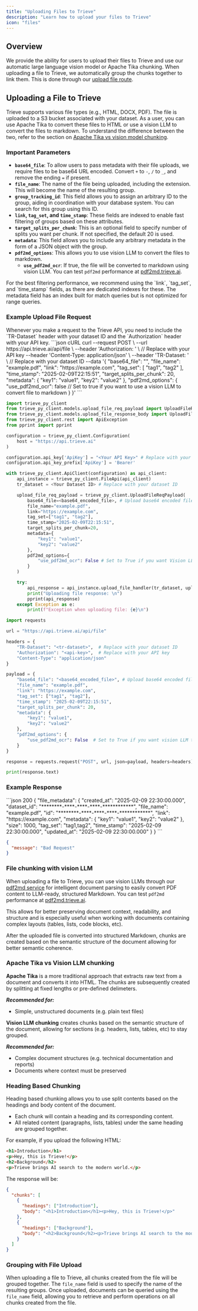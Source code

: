 ```yaml
---
title: "Uploading Files to Trieve"
description: "Learn how to upload your files to Trieve"
icon: "files"
---
```


## Overview

We provide the ability for users to upload their files to Trieve and use our automatic large language vision model or Apache Tika chunking. When uploading a file to Trieve, we automatically group the chunks together to link them. This is done through our [upload file route](/api-reference/file/upload-file).

## Uploading a File to Trieve

Trieve supports various file types (e.g., HTML, DOCX, PDF). The file is uploaded to a S3 bucket associated with your dataset. As a user, you can use Apache Tika to convert these files to HTML or use a vision LLM to convert the files to markdown. To understand the difference between the two, refer to the section on [Apache Tika vs vision model chunking](#apache-tika-vs-gpt-4o-chunking).

### Important Parameters

- **`base64_file`**: To allow users to pass metadata with their file uploads, we require files to be base64 URL encoded. Convert `+` to `-`, `/` to `_`, and remove the ending `=` if present.
- **`file_name`**: The name of the file being uploaded, including the extension. This will become the name of the resulting group.
- **`group_tracking_id`**: This field allows you to assign an arbitrary ID to the group, aiding in coordination with your database system. You can search for this group using this ID.
- **`link`, `tag_set`, and `time_stamp`**: These fields are indexed to enable fast filtering of groups based on these attributes.
- **`target_splits_per_chunk`**: This is an optional field to specify number of splits you want per chunk. If not specified, the default 20 is used.
- **`metadata`**: This field allows you to include any arbitrary metadata in the form of a JSON object with the group.
- **`pdf2md_options`**: This allows you to use vision LLM to convert the files to markdown.
  - **`use_pdf2md_ocr`**: If true, the file will be converted to markdown using vision LLM. You can test `pdf2md` performance at [pdf2md.trieve.ai](https://pdf2md.trieve.ai).

<Note>
  For the best filtering performance, we recommend using the `link`, `tag_set`,
  and `time_stamp` fields, as there are dedicated indexes for these. The
  metadata field has an index built for match queries but is not optimized for
  range queries.
</Note>

### Example Upload File Request

<Note>
  Whenever you make a request to the Trieve API, you need to include the
  `TR-Dataset` header with your dataset ID and the `Authorization` header with
  your API key.
</Note>

<CodeGroup>
```json cURL
curl --request POST \
  --url https://api.trieve.ai/api/file \
  --header 'Authorization: <api-key>' \ // Replace with your API key
  --header 'Content-Type: application/json' \
  --header 'TR-Dataset: <tr-dataset>' \ // Replace with your dataset ID
  --data '{
  "base64_file": "<base64_encoded_file>",
  "file_name": "example.pdf",
  "link": "https://example.com",
  "tag_set": [
    "tag1",
    "tag2"
  ],
  "time_stamp": "2025-02-09T22:15:51",
  "target_splits_per_chunk": 20,
  "metadata": {
    "key1": "value1",
    "key2": "value2"
  },
  "pdf2md_options": { 
    "use_pdf2md_ocr": false // Set to true if you want to use a vision LLM to convert file to markdown
  } 
}'
```

```python Python SDK
import trieve_py_client
from trieve_py_client.models.upload_file_req_payload import UploadFileReqPayload
from trieve_py_client.models.upload_file_response_body import UploadFileResponseBody
from trieve_py_client.rest import ApiException
from pprint import pprint

configuration = trieve_py_client.Configuration(
    host = "https://api.trieve.ai"
)

configuration.api_key['ApiKey'] = "<Your API Key>" # Replace with your API key
configuration.api_key_prefix['ApiKey'] = 'Bearer'

with trieve_py_client.ApiClient(configuration) as api_client:
    api_instance = trieve_py_client.FileApi(api_client)
    tr_dataset = <Your Dataset ID> # Replace with your dataset ID

    upload_file_req_payload = trieve_py_client.UploadFileReqPayload(
        base64_file=<base64_encoded_file>, # Upload base64 encoded file
        file_name="example.pdf",
        link="https://example.com",
        tag_set=["tag1", "tag2"],
        time_stamp="2025-02-09T22:15:51",
        target_splits_per_chunk=20,
        metadata={
            "key1": "value1",
            "key2": "value2"
        },
        pdf2md_options={
            "use_pdf2md_ocr": False # Set to True if you want Vision LLM to convert the file to Markdown
        }
    )

    try:
        api_response = api_instance.upload_file_handler(tr_dataset, upload_file_req_payload)
        print("Uploading file response: \n")
        pprint(api_response)
    except Exception as e:
        print(f"Exception when uploading file: {e}\n")
```

```python Python Requests
import requests

url = "https://api.trieve.ai/api/file"

headers = {
    "TR-Dataset": "<tr-dataset>",  # Replace with your dataset ID
    "Authorization": "<api-key>",  # Replace with your API key
    "Content-Type": "application/json"
}

payload = {
    "base64_file": "<base64_encoded_file>", # Upload base64 encoded file
    "file_name": "example.pdf",
    "link": "https://example.com",
    "tag_set": ["tag1", "tag2"],
    "time_stamp": "2025-02-09T22:15:51",
    "target_splits_per_chunk": 20,
    "metadata": {
        "key1": "value1",
        "key2": "value2"
    },
    "pdf2md_options": {
        "use_pdf2md_ocr": False  # Set to True if you want vision LLM to convert the file to Markdown
    }
}

response = requests.request("POST", url, json=payload, headers=headers)

print(response.text)
```

</CodeGroup>

### Example Response

<CodeGroup>
```json 200
{
  "file_metadata": {
    "created_at": "2025-02-09 22:30:00.000",
    "dataset_id": "********-****-****-****-************",
    "file_name": "example.pdf",
    "id": "********-****-****-****-************",
    "link": "https://example.com",
    "metadata": {
      "key1": "value1",
      "key2": "value2"
    },
    "size": 1000,
    "tag_set": "tag1,tag2",
    "time_stamp": "2025-02-09 22:30:00.000",
    "updated_at": "2025-02-09 22:30:00.000"
  }
}
```

```json 400
{
  "message": "Bad Request"
}
```

</CodeGroup>

### File chunking with vision LLM

When uploading a file to Trieve, you can use vision LLMs through our [pdf2md service](https://pdf2md.trieve.ai) for intelligent document parsing to easily convert PDF content to LLM-ready, structured Markdown. You can test `pdf2md` performance at [pdf2md.trieve.ai](https://pdf2md.trieve.ai).

This allows for better preserving document context, readability, and structure and is especially useful when working with documents containing complex layouts (tables, lists, code blocks, etc).

After the uploaded file is converted into structured Markdown, chunks are created based on the semantic structure of the document allowing for better semantic coherence.

### Apache Tika vs Vision LLM chunking

**Apache Tika** is a more traditional approach that extracts raw text from a document and converts it into HTML.
The chunks are subsequently created by splitting at fixed lengths or pre-defined delimeters.

**_Recommended for:_**

- Simple, unstructured documents (e.g. plain text files)

**Vision LLM chunking** creates chunks based on the semantic structure of the document, allowing for sections (e.g. headers, lists, tables, etc) to stay grouped.

**_Recommended for:_**

- Complex document structures (e.g. technical documentation and reports)
- Documents where context must be preserved

### Heading Based Chunking

Heading based chunking allows you to use split contents based on the headings and body content of the document.

- Each chunk will contain a heading and its corresponding content.
- All related content (paragraphs, lists, tables) under the same heading are grouped together.

For example, if you upload the following HTML:

```html
<h1>Introduction</h1>
<p>Hey, this is Trieve!</p>
<h2>Background</h2>
<p>Trieve brings AI search to the modern world.</p>
```

The response will be:

```json
{
  "chunks": [
    {
      "headings": ["Introduction"],
      "body": "<h1>Introduction</h1><p>Hey, this is Trieve!</p>"
    },
    {
      "headings": ["Background"],
      "body": "<h2>Background</h2><p>Trieve brings AI search to the modern world.</p>"
    }
  ]
}
```

### Grouping with File Upload

When uploading a file to Trieve, all chunks created from the file will be grouped together.
The `file_name` field is used to specify the name of the resulting groups. Once uploaded, documents can be queried using the `file_name` field, allowing you to retrieve and perform operations on all chunks created from the file.
